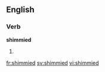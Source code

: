 ==English==

===Verb===
'''shimmied'''

# {{present participle of|shimmy}}

[[fr:shimmied]]
[[sv:shimmied]]
[[vi:shimmied]]